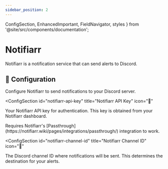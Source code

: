 ```yaml
---
sidebar_position: 2
---
```


  ConfigSection,
  EnhancedImportant,
  FieldNavigator,
  styles
} from '@site/src/components/documentation';

# Notifiarr

Notifiarr is a notification service that can send alerts to Discord.

<FieldNavigator />

<div className={styles.documentationPage}>

<div className={styles.section}>

<h2 className={styles.sectionTitle}>
  <span className={styles.sectionIcon}>🚀</span>
  Configuration
</h2>

<p className={styles.sectionDescription}>
  Configure Notifiarr to send notifications to your Discord server.
</p>

<ConfigSection
  id="notifiarr-api-key"
  title="Notifiarr API Key"
  icon="🔑"
>

Your Notifiarr API key for authentication. This key is obtained from your Notifiarr dashboard.

<EnhancedImportant>
Requires Notifiarr's [Passthrough](https://notifiarr.wiki/pages/integrations/passthrough/) integration to work.
</EnhancedImportant>

</ConfigSection>

<ConfigSection
  id="notifiarr-channel-id"
  title="Notifiarr Channel ID"
  icon="💬"
>

The Discord channel ID where notifications will be sent. This determines the destination for your alerts.

</ConfigSection>

</div>

</div>
